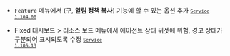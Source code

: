 - <code class="Feature">Feature</code> <Cmdname sid="side_eventSetting" className="uitext" /> 메뉴에서 <Cmdname sid="TTL06597" className="uitext" />(구, <b>알림 정책 복사</b>) 기능에 <Cmdname sid="BTN06571" className="uitext" />할 수 있는 옵션 추가 <code class='changelog-service'><a href="https://docs.whatap.io/release-notes/service/service-1_104_x"><code class='changelog-service'>Service 1.104.00​</code></a></code>

- <Status>Fixed</Status> <UI>대시보드</UI> > <UI>리소스 보드</UI> 메뉴에서 에이전트 상태 위젯에 위험, 경고 상태가 구분되어 표시되도록 수정 <code class='changelog-service'><a href="https://docs.whatap.io/release-notes/service/service-1_106_x"><code class='changelog-service'>Service 1.106.13​</code></a></code>
